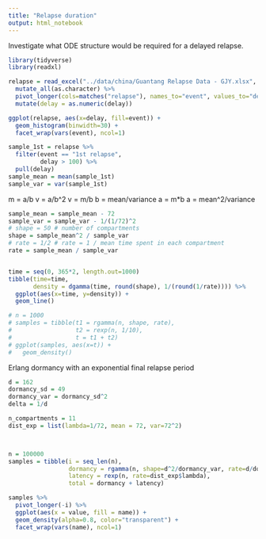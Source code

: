 ```yaml
---
title: "Relapse duration"
output: html_notebook
---
```


Investigate what ODE structure would be required for a delayed relapse.

```r
library(tidyverse)
library(readxl)
```

```r
relapse = read_excel("../data/china/Guantang Relapse Data - GJY.xlsx", "Relapse", skip=1) %>%
  mutate_all(as.character) %>%
  pivot_longer(cols=matches("relapse"), names_to="event", values_to="delay") %>%
  mutate(delay = as.numeric(delay))

ggplot(relapse, aes(x=delay, fill=event)) +
  geom_histogram(binwidth=30) +
  facet_wrap(vars(event), ncol=1)

sample_1st = relapse %>%
  filter(event == "1st relapse",
         delay > 100) %>%
  pull(delay)
sample_mean = mean(sample_1st)
sample_var = var(sample_1st)

```

m = a/b
v = a/b^2
v = m/b
b = mean/variance
a = m*b
a = mean^2/variance

```r
sample_mean = sample_mean - 72
sample_var = sample_var - 1/(1/72)^2
# shape = 50 # number of compartments
shape = sample_mean^2 / sample_var
# rate = 1/2 # rate = 1 / mean time spent in each compartment
rate = sample_mean / sample_var


time = seq(0, 365*2, length.out=1000)
tibble(time=time,
       density = dgamma(time, round(shape), 1/(round(1/rate)))) %>%
  ggplot(aes(x=time, y=density)) +
  geom_line()

# n = 1000
# samples = tibble(t1 = rgamma(n, shape, rate),
#                  t2 = rexp(n, 1/10),
#                  t = t1 + t2)
# ggplot(samples, aes(x=t)) +
#   geom_density()
```

Erlang dormancy with an exponential final relapse period

```r
d = 162
dormancy_sd = 49
dormancy_var = dormancy_sd^2
delta = 1/d

n_compartments = 11
dist_exp = list(lambda=1/72, mean = 72, var=72^2)



n = 100000
samples = tibble(i = seq_len(n),
                 dormancy = rgamma(n, shape=d^2/dormancy_var, rate=d/dormancy_var),
                 latency = rexp(n, rate=dist_exp$lambda),
                 total = dormancy + latency)

samples %>%
  pivot_longer(-i) %>%
  ggplot(aes(x = value, fill = name)) +
  geom_density(alpha=0.8, color="transparent") +
  facet_wrap(vars(name), ncol=1)
```

